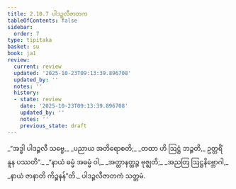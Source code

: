 ```yaml
---
title: 2.10.7 ပါဒဉ္ဇလီဇာတက
tableOfContents: false
sidebar:
  order: 7
type: tipitaka
basket: su
book: ja1
review:
  current: review
  updated: '2025-10-23T09:13:39.896708'
  updated_by: ''
  notes: ''
  history:
  - state: review
    date: '2025-10-23T09:13:39.896708'
    updated_by: ''
    notes: ''
    previous_state: draft
---
```



<ReviewStatus review={frontmatter.review} showDetails={true} />

<HypothesisAnnotation frontmatter={frontmatter} />

<DynamicBreadcrumb />

<Division number="194" book="ja1" e="ch" v="22" p="69">

<Paragraph number="653" type="verses" book="ja1">
_“အဒ္ဓါ ပါဒဉ္ဇလီ သဗ္ဗေ,_  
_ပညာယ အတိရောစတိ;_  
_တထာ ဟိ ဩဋ္ဌံ ဘဉ္ဇတိ,_  
ဥတ္တရိံ နူန ပဿတိ”._  

</Paragraph>

</Division>
<Division number="195" book="ja1" e="ch" v="22" p="69">

<Paragraph number="654" type="verses" book="ja1">
_“နာယံ ဓမ္မံ အဓမ္မံ ဝါ,_  
_အတ္ထာနတ္ထဉ္စ ဗုဇ္ဈတိ;_  
_အညတြ ဩဋ္ဌနိဗ္ဘောဂါ,_  
_နာယံ ဇာနာတိ ကိဉ္စနန်”တိ._  


</Paragraph>
</Division>

<Paragraph number="655" type="center" book="ja1">
ပါဒဉ္ဇလီဇာတကံ သတ္တမံ.
</Paragraph>